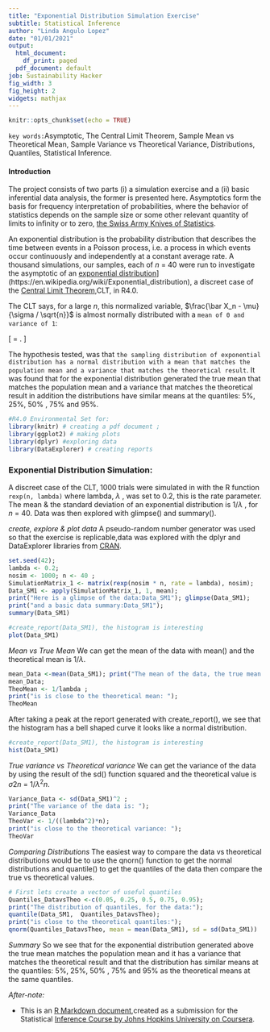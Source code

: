 ---
title: "Exponential Distribution Simulation Exercise"
subtitle: Statistical Inference
author: "Linda Angulo Lopez"
date: "01/01/2021"
output:
  html_document:
    df_print: paged
  pdf_document: default
job: Sustainability Hacker
fig_width: 3
fig_height: 2
widgets: mathjax
---

```{r setup, fig.width = 3, fig.height = 2, fig.asp = .618, include=FALSE}
knitr::opts_chunk$set(echo = TRUE)
```
`key words:`Asymptotic,  The Central Limit Theorem, Sample Mean vs Theoretical Mean, Sample Variance vs Theoretical Variance, Distributions, Quantiles, Statistical Inference.

#### Introduction
The project consists of two parts (i) a simulation exercise and a (ii) basic inferential data analysis, the former is presented here. Asymptotics form the basis for frequency interpretation of probabilities, where the behavior of statistics depends on the sample size or some other relevant quantity of limits to infinity or to zero, [the Swiss Army Knives of Statistics](https://rpubs.com/lindangulopez/708518). 


An exponential distribution is the probability distribution that describes the time between events in a Poisson process, i.e. a process in which events occur continuously and independently at a constant average rate. A thousand simulations, our samples, each of  $n$ = 40  were run to investigate the asymptotic of an [exponential distribution](https://en.wikipedia.org/wiki/Exponential_distribution)](https://en.wikipedia.org/wiki/Exponential_distribution), a discreet case of the [Central Limit Theorem](https://youtu.be/hgtMWR3TFnY),CLT, in R4.0.

The CLT says, for a large $n$, this normalized variable, $\frac{\bar X_n - \mu}{\sigma / \sqrt{n}}$ is almost normally distributed with a
`mean of 0 and variance of 1`: 

\[
\frac{\bar X_n - \mu}{\sigma / \sqrt{n}} = 
    \frac{\mbox{Estimate} - \mbox{Mean of estimate}}{\mbox{Std. Err. of estimate}}.
\]

The hypothesis tested, was that `the sampling distribution of exponential distribution has a normal distribution with a mean that matches the population mean and a variance that matches the theoretical result`. It was found that for the exponential distribution generated the true mean that matches the population mean and a variance that matches the theoretical result in addition the distributions have similar means at the quantiles: 5%, 25%, 50% , 75%  and 95%. 


```{r,  R_environment}
#R4.0 Environmental Set for:
library(knitr) # creating a pdf document ; 
library(ggplot2) # making plots
library(dplyr) #exploring data
library(DataExplorer) # creating reports
```


### Exponential Distribution Simulation: 

A discreet case of the CLT, 1000 trials were simulated in with the R function `rexp(n, lambda)` where lambda,  $\lambda$ , was set to 0.2, this is the rate parameter. The mean & the standard deviation of an exponential distribution is  1/$\lambda$ , for $n$ = 40. Data was then explored with glimpse() and summary().

*create, explore & plot data*
A pseudo-random number generator was used so that the exercise is replicable,data was explored with the dplyr and DataExplorer libraries from [CRAN](https://cran.r-project.org/web/packages/available_packages_by_date.html).

```{r, create_explore_plot_data}
set.seed(42); 
lambda <- 0.2; 
nosim <- 1000; n <- 40 ; 
SimulationMatrix_1 <- matrix(rexp(nosim * n, rate = lambda), nosim); 
Data_SM1 <- apply(SimulationMatrix_1, 1, mean); 
print("Here is a glimpse of the data:Data_SM1"); glimpse(Data_SM1); 
print("and a basic data summary:Data_SM1"); 
summary(Data_SM1)

```


```{r, PlotData,  fig.width = 10, fig.height = 6, fig.asp = .618}
#create_report(Data_SM1), the histogram is interesting
plot(Data_SM1)

```


*Mean vs True Mean*
We can get the mean of the data with mean() and the theoretical mean is 1/$\lambda$.

```{r, MeanvsTrueMeam }
mean_Data <-mean(Data_SM1); print("The mean of the data, the true mean: ") ; 
mean_Data; 
TheoMean <- 1/lambda ; 
print("is is close to the theoretical mean: "); 
TheoMean
```

After taking a peak at the report generated with create_report(), we see that the histogram has a bell shaped curve it looks like a normal distribution.

```{r, HistogramDatav,  fig.width = 10, fig.height = 6, fig.asp = .618}
#create_report(Data_SM1), the histogram is interesting
hist(Data_SM1)

```


*True variance vs Theoretical variance*
We can get the variance of the data by using the result of the sd() function squared and the  theoretical value is $\sigma2n$ = 1/$\lambda^2n$.

```{r, VariancevsTrueVariance}
Variance_Data <- sd(Data_SM1)^2 ; 
print("The variance of the data is: "); 
Variance_Data
TheoVar <- 1/((lambda^2)*n); 
print("is close to the theoretical variance: "); 
TheoVar
```

*Comparing Distributions*
The easiest way to compare the data vs theoretical distributions would be to use the qnorn() function to get the normal distributions and quantile() to get the quantiles of the data then compare the true vs theoretical values.

```{r, DatavsCTL}

# First lets create a vector of useful quantiles
Quantiles_DatavsTheo <-c(0.05, 0.25, 0.5, 0.75, 0.95);
print("The distribution of quantiles, for the data:"); 
quantile(Data_SM1,  Quantiles_DatavsTheo); 
print("is close to the theoretical quantiles:"); 
qnorm(Quantiles_DatavsTheo, mean = mean(Data_SM1), sd = sd(Data_SM1))
```

*Summary*
So we see that for the exponential distribution generated above the true mean matches the population mean and it has a variance that matches the theoretical result and that the distribution has similar means at the quantiles: 5%, 25%, 50% , 75%  and 95% as the theoretical means at the same quantiles.



*After-note:* 

- This is an [R Markdown document](http://rmarkdown.rstudio.com),created as a submission
for the Statistical [Inference Course by Johns Hopkins University on Coursera](https://www.coursera.org/specializations/jhu-data-science). 






